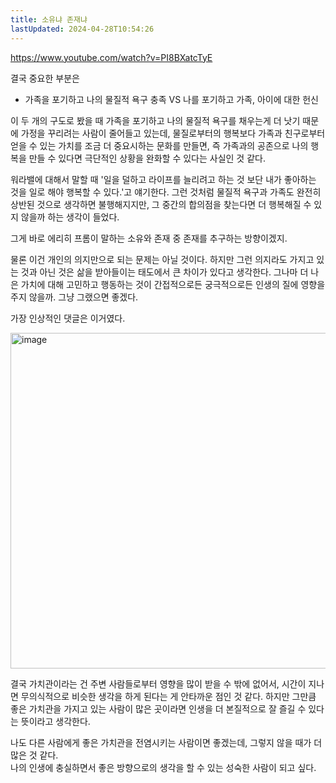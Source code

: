 ```yaml
---
title: 소유냐 존재냐
lastUpdated: 2024-04-28T10:54:26
---
```


https://www.youtube.com/watch?v=PI8BXatcTyE

결국 중요한 부분은

- 가족을 포기하고 나의 물질적 욕구 충족 VS 나를 포기하고 가족, 아이에 대한 헌신

이 두 개의 구도로 봤을 때 가족을 포기하고 나의 물질적 욕구를 채우는게 더 낫기 때문에 가정을 꾸리려는 사람이 줄어들고 있는데,
물질로부터의 행복보다 가족과 친구로부터 얻을 수 있는 가치를 조금 더 중요시하는 문화를 만들면, 즉 가족과의 공존으로 나의 행복을 만들 수 있다면 극단적인 상황을 완화할 수 있다는 사실인 것 같다.

워라밸에 대해서 말할 때 '일을 덜하고 라이프를 늘리려고 하는 것 보단 내가 좋아하는 것을 일로 해야 행복할 수 있다.'고 얘기한다. 그런 것처럼 물질적 욕구과 가족도 완전히 상반된 것으로 생각하면 불행해지지만, 그 중간의 합의점을 찾는다면 더 행복해질 수 있지 않을까 하는 생각이 들었다. 

그게 바로 에리히 프롬이 말하는 소유와 존재 중 존재를 추구하는 방향이겠지.

물론 이건 개인의 의지만으로 되는 문제는 아닐 것이다. 하지만 그런 의지라도 가지고 있는 것과 아닌 것은 삶을 받아들이는 태도에서 큰 차이가 있다고 생각한다. 그나마 더 나은 가치에 대해 고민하고 행동하는 것이 간접적으로든 궁극적으로든 인생의 질에 영향을 주지 않을까. 그냥 그랬으면 좋겠다.

가장 인상적인 댓글은 이거였다. 

<img width="537" alt="image" src="https://github.com/rlaisqls/blog/assets/81006587/242efc18-9403-4330-bbc6-9a20ba199852"/>

결국 가치관이라는 건 주변 사람들로부터 영향을 많이 받을 수 밖에 없어서, 시간이 지나면 무의식적으로 비슷한 생각을 하게 된다는 게 안타까운 점인 것 같다. 하지만 그만큼 좋은 가치관을 가지고 있는 사람이 많은 곳이라면 인생을 더 본질적으로 잘 즐길 수 있다는 뜻이라고 생각한다.

나도 다른 사람에게 좋은 가치관을 전염시키는 사람이면 좋겠는데, 그렇지 않을 때가 더 많은 것 같다. <br/>
나의 인생에 충실하면서 좋은 방향으로의 생각을 할 수 있는 성숙한 사람이 되고 싶다.
